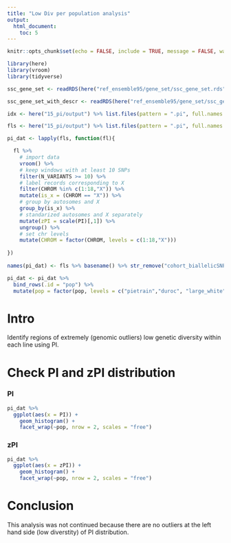 ```yaml
---
title: "Low Div per population analysis"
output: 
  html_document:
    toc: 5
---
```


```r
knitr::opts_chunk$set(echo = FALSE, include = TRUE, message = FALSE, warning = FALSE)

library(here)
library(vroom)
library(tidyverse)
```

```r

ssc_gene_set <- readRDS(here("ref_ensemble95/gene_set/ssc_gene_set.rds"))

ssc_gene_set_with_descr <- readRDS(here("ref_ensemble95/gene_set/ssc_gene_set_with_description.rds"))

```

```r

idx <- here("15_pi/output") %>% list.files(pattern = ".pi", full.names = TRUE) %>% grepl(pattern = "pietrain|large_white|duroc|landrace|euro_wild_boar")

fls <- here("15_pi/output") %>% list.files(pattern = ".pi", full.names = TRUE) %>% .[idx]

pi_dat <- lapply(fls, function(fl){

  fl %>% 
    # import data
    vroom() %>% 
    # keep windows with at least 10 SNPs
    filter(N_VARIANTS >= 10) %>% 
    # label records corresponding to X
    filter(CHROM %in% c(1:18,"X")) %>% 
    mutate(is_x = (CHROM == "X")) %>% 
    # group by autosomes and X
    group_by(is_x) %>% 
    # standarized autosomes and X separately
    mutate(zPI = scale(PI)[,1]) %>% 
    ungroup() %>%
    # set chr levels
    mutate(CHROM = factor(CHROM, levels = c(1:18,"X")))
  
})
  
names(pi_dat) <- fls %>% basename() %>% str_remove("cohort_biallelicSNPs_HardFiltered_WithMissingness_filtered_") %>% str_remove("_all_sites.windowed.pi")

pi_dat <- pi_dat %>% 
  bind_rows(.id = "pop") %>% 
  mutate(pop = factor(pop, levels = c("pietrain","duroc", "large_white", "landrace", "euro_wild_boar")))
```

# Intro

Identify regions of extremely (genomic outliers) low genetic diversity within each line using PI. 

# Check PI and zPI distribution

### PI
```r

pi_dat %>% 
  ggplot(aes(x = PI)) +
    geom_histogram() +
    facet_wrap(~pop, nrow = 2, scales = "free")  

```

### zPI
```r

pi_dat %>% 
  ggplot(aes(x = zPI)) +
    geom_histogram() +
    facet_wrap(~pop, nrow = 2, scales = "free")  

```

# Conclusion

This analysis was not continued because there are no outliers at the left hand side (low diverstity) of PI distribution.










